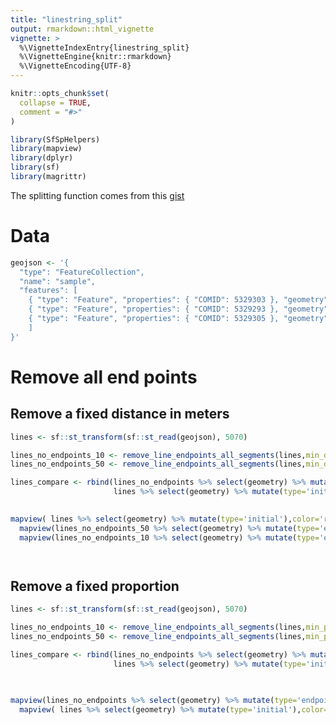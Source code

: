 ```yaml
---
title: "linestring_split"
output: rmarkdown::html_vignette
vignette: >
  %\VignetteIndexEntry{linestring_split}
  %\VignetteEngine{knitr::rmarkdown}
  %\VignetteEncoding{UTF-8}
---
```


```r
knitr::opts_chunk$set(
  collapse = TRUE,
  comment = "#>"
)
```

```r
library(SfSpHelpers)
library(mapview)
library(dplyr)
library(sf)
library(magrittr)
```

The splitting function comes from this [gist](https://gist.github.com/dblodgett-usgs/cf87392c02d73f1b7d16153d2b66a8f3)

# Data 
```r
geojson <- '{
  "type": "FeatureCollection",
  "name": "sample",
  "features": [
    { "type": "Feature", "properties": { "COMID": 5329303 }, "geometry": { "type": "LineString", "coordinates": [ [ -122.916097119649635, 38.229575873993497 ], [ -122.916154986316201, 38.229346873993904 ], [ -122.916676986315338, 38.228614207328235 ], [ -122.917430786314128, 38.227148873997294 ], [ -122.917488319647418, 38.226210273998674 ], [ -122.917371986314322, 38.22579827399926 ], [ -122.917400319647584, 38.224516407334704 ], [ -122.918995719645125, 38.223348274003115 ], [ -122.920127119643382, 38.223004607336975 ], [ -122.921171719641791, 38.222546407337802 ], [ -122.922186919640126, 38.221950807338601 ], [ -122.922795786305926, 38.221286674006421 ] ] } },
    { "type": "Feature", "properties": { "COMID": 5329293 }, "geometry": { "type": "LineString", "coordinates": [ [ -122.913574186320261, 38.233262207321104 ], [ -122.914618986318601, 38.233261873987772 ], [ -122.915228386317608, 38.23307847398803 ], [ -122.915547519650431, 38.23282660732184 ], [ -122.915866386316679, 38.232231273989385 ], [ -122.915778986316809, 38.231475873990462 ], [ -122.915430386317382, 38.230880807324809 ], [ -122.915400986317422, 38.23044600732544 ], [ -122.91548798631726, 38.23024000732579 ], [ -122.916097119649635, 38.229575873993497 ] ] } },
    { "type": "Feature", "properties": { "COMID": 5329305 }, "geometry": { "type": "LineString", "coordinates": [ [ -122.895114186348906, 38.228161607328957 ], [ -122.895375386348462, 38.22809287399582 ], [ -122.895636519681375, 38.227864007329401 ], [ -122.895897586347701, 38.227337407330253 ], [ -122.89607138634733, 38.226559073998033 ], [ -122.896245519680463, 38.226330073998497 ], [ -122.896071186347342, 38.225597607333043 ], [ -122.896186986347232, 38.224750474000984 ], [ -122.896070786347309, 38.224407207334878 ], [ -122.896041519680807, 38.223354207336399 ], [ -122.895867319681031, 38.223079474003612 ], [ -122.895867186347687, 38.222598874004348 ], [ -122.896070186347345, 38.222324207338033 ], [ -122.896940719679321, 38.221843274005437 ], [ -122.897492119678532, 38.221934674005354 ], [ -122.897985519677775, 38.222323807338 ], [ -122.898565986343442, 38.222529674004477 ], [ -122.89937871967561, 38.223056074003637 ], [ -122.900336386340712, 38.2235366073362 ], [ -122.90106218633963, 38.224406274001467 ], [ -122.901323386339243, 38.224566474001222 ], [ -122.901903719671566, 38.224497674001384 ], [ -122.902164786337892, 38.22429160733509 ], [ -122.902193586337887, 38.223673607336025 ], [ -122.902048519671439, 38.223444674003076 ], [ -122.901438919672387, 38.222941207337044 ], [ -122.901380786339189, 38.222597807337593 ], [ -122.901119519672761, 38.222300207338037 ], [ -122.901119386339587, 38.221819607338773 ], [ -122.901873386338366, 38.220743607340466 ], [ -122.902279586337784, 38.220651874007388 ], [ -122.902714986337116, 38.220651807340687 ], [ -122.902976186336616, 38.220766207340432 ], [ -122.903237519669631, 38.221338474006302 ], [ -122.903556919669086, 38.221704607339007 ], [ -122.904195386334777, 38.222139407338375 ], [ -122.905704586332433, 38.222574007337755 ], [ -122.906662319664292, 38.222940007337115 ], [ -122.908577919661298, 38.223878074002357 ], [ -122.910203519658751, 38.224564407334583 ], [ -122.910580919658173, 38.224999207333951 ], [ -122.910552119658121, 38.225457073999792 ], [ -122.910378119658446, 38.225754673999347 ], [ -122.909623786326392, 38.22628140733184 ], [ -122.908927586327422, 38.227037007330807 ], [ -122.908289519661764, 38.22751787399659 ], [ -122.907767519662571, 38.228456607328496 ], [ -122.90782578632917, 38.22902900732754 ], [ -122.908087186328771, 38.229463673993621 ], [ -122.908377519661599, 38.229738273993235 ], [ -122.909451386326623, 38.230012873992848 ], [ -122.9101481196588, 38.230333073992369 ], [ -122.910409386325057, 38.230653473991879 ], [ -122.910438519658385, 38.230836607324875 ], [ -122.910903119657689, 38.231271473990773 ], [ -122.911367519657006, 38.231591807323582 ], [ -122.911454786323532, 38.231958007323158 ], [ -122.911832319656298, 38.23234707398916 ], [ -122.912557986321815, 38.232667273988682 ], [ -122.913574186320261, 38.233262207321104 ] ] } }
    ]
}'

```

# Remove all end points
## Remove a fixed distance in meters 
```r
 
lines <- sf::st_transform(sf::st_read(geojson), 5070)

lines_no_endpoints_10 <- remove_line_endpoints_all_segments(lines,min_distance_m_to_remove = 10,id_col='COMID')
lines_no_endpoints_50 <- remove_line_endpoints_all_segments(lines,min_distance_m_to_remove = 50,id_col='COMID')

lines_compare <- rbind(lines_no_endpoints %>% select(geometry) %>% mutate(type='endpoints_removed'),
                       lines %>% select(geometry) %>% mutate(type='initial'))

 
mapview( lines %>% select(geometry) %>% mutate(type='initial'),color='red') + 
  mapview(lines_no_endpoints_50 %>% select(geometry) %>% mutate(type='endpoints_removed - 50 m'),color='green') +
  mapview(lines_no_endpoints_10 %>% select(geometry) %>% mutate(type='endpoints_removed - 10 m')) 




```

## Remove a fixed proportion
```r
 
lines <- sf::st_transform(sf::st_read(geojson), 5070)

lines_no_endpoints_10 <- remove_line_endpoints_all_segments(lines,min_proportion_remove = 0.1,id_col='COMID')
lines_no_endpoints_50 <- remove_line_endpoints_all_segments(lines,min_proportion_remove = 0.5,id_col='COMID')

lines_compare <- rbind(lines_no_endpoints %>% select(geometry) %>% mutate(type='endpoints_removed'),
                       lines %>% select(geometry) %>% mutate(type='initial'))

 

mapview(lines_no_endpoints %>% select(geometry) %>% mutate(type='endpoints_removed')) + 
  mapview( lines %>% select(geometry) %>% mutate(type='initial'),color='red')



```
